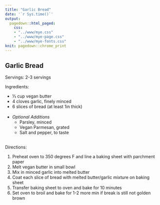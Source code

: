```yaml
---
title: "Garlic Bread"
date: '`r Sys.time()`'
output: 
  pagedown::html_paged:
    css: 
    - "../www/mye.css"
    - "../www/mye-page.css"
    - "../www/mye-fonts.css"
knit: pagedown::chrome_print
---
```


## Garlic Bread

<span class="mh">Servings:</span> 2-3 servings
<br>

<span class="mh">Ingredients:</span>  
<div class="my2cols">
<ul>
  <li>&frac13; cup vegan butter</li>
  <li>4 cloves garlic, finely minced</li>
  <li>6 slices of bread (at least 1in thick)</li>
  <br>
  <li><i>Optional Additions</i>
    <ul>
      <li>Parsley, minced</li>
      <li>Vegan Parmesan, grated</li>
      <li>Salt and pepper, to taste</li>
    </ul>
  </li>

</ul>
</div>
<br>
<span class="mh">Directions:</span> 
<div class="my2cols">
<ol>
  <li>Preheat oven to 350 degrees F and line a baking sheet with parchment paper</li>
  <li>Melt vegan butter in small bowl</li>
  <li>Mix in minced garlic into melted butter</li>
  <li>Coat each slice of bread with melted butter/garlic mixture on baking sheet</li>
  <li>Transfer baking sheet to oven and bake for 10 minutes</li>
  <li>Set oven to broil and bake for 1-2 more min if break is still not golden brown</li>
</ol>
</div>

